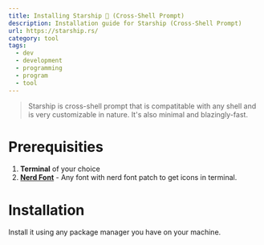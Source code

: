 ```yaml
---
title: Installing Starship 🚀 (Cross-Shell Prompt)
description: Installation guide for Starship (Cross-Shell Prompt)
url: https://starship.rs/
category: tool
tags:
  - dev
  - development
  - programming
  - program
  - tool
---
```


> Starship is cross-shell prompt that is compatitable with any shell and is very customizable in nature. It's also minimal and blazingly-fast.

# Prerequisities

1. **Terminal** of your choice
2. [**Nerd Font**](https://www.nerdfonts.com/font-downloads) - Any font with nerd font patch to get icons in terminal.

# Installation

Install it using any package manager you have on your machine.
